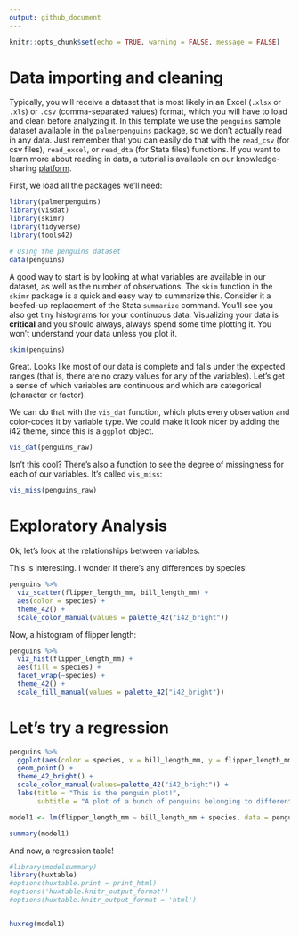```yaml
---
output: github_document
---
```




```r
knitr::opts_chunk$set(echo = TRUE, warning = FALSE, message = FALSE)

```


# Data importing and cleaning

Typically, you will receive a dataset that is most likely in an Excel (`.xlsx` or `.xls`) or `.csv` (comma-separated values) format, which you will have to load and clean before analyzing it. In this template we use the `penguins` sample dataset available in the `palmerpenguins` package, so we don't actually read in any data. Just remember that you can easily do that with the `read_csv` (for csv files), `read_excel`, or `read_dta` (for Stata files) functions. If you want to learn more about reading in data, a tutorial is available on our knowledge-sharing [platform](https://kyso.io/dashboard?s=data&team=ideas42data). 

First, we load all the packages we'll need:

```r

library(palmerpenguins)
library(visdat)
library(skimr)
library(tidyverse)
library(tools42)

# Using the penguins dataset
data(penguins)

```

A good way to start is by looking at what variables are available in our dataset, as well as the number of observations. The `skim` function in the `skimr` package is a quick and easy way to summarize this. Consider it a beefed-up replacement of the Stata `summarize` command. You'll see you also get tiny histograms for your continuous data. Visualizing your data is **critical** and you should always, always spend some time plotting it. You won't understand your data unless you plot it.

```r

skim(penguins)

```

Great. Looks like most of our data is complete and falls under the expected ranges (that is, there are no crazy values for any of the variables). Let's get a sense of which variables are continuous and which are categorical (character or factor). 

We can do that with the `vis_dat` function, which plots every observation and color-codes it by variable type. We could make it look nicer by adding the i42 theme, since this is a `ggplot` object.

```r

vis_dat(penguins_raw) 

```

Isn't this cool? There's also a function to see the degree of missingness for each of our variables. It's called `vis_miss`:

```r

vis_miss(penguins_raw) 

```

# Exploratory Analysis

Ok, let's look at the relationships between variables. 

This is interesting. I wonder if there's any differences by species!

```r

penguins %>%
  viz_scatter(flipper_length_mm, bill_length_mm) +
  aes(color = species) +
  theme_42() +
  scale_color_manual(values = palette_42("i42_bright"))


```

Now, a histogram of flipper length:


```r

penguins %>%
  viz_hist(flipper_length_mm) +
  aes(fill = species) +
  facet_wrap(~species) +
  theme_42() +
  scale_fill_manual(values = palette_42("i42_bright"))


```

# Let's try a regression

```r

penguins %>%
  ggplot(aes(color = species, x = bill_length_mm, y = flipper_length_mm)) +
  geom_point() +
  theme_42_bright() +
  scale_color_manual(values=palette_42("i42_bright")) +
  labs(title = "This is the penguin plot!",
       subtitle = "A plot of a bunch of penguins belonging to different species")


```


```r

model1 <- lm(flipper_length_mm ~ bill_length_mm + species, data = penguins)

summary(model1)

```

And now, a regression table!

```r
#library(modelsummary)
library(huxtable)
#options(huxtable.print = print_html)
#options('huxtable.knitr_output_format')
#options(huxtable.knitr_output_format = 'html')


huxreg(model1)

```





